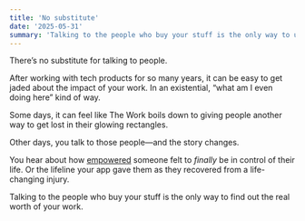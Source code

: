 ```yaml
---
title: 'No substitute'
date: '2025-05-31'
summary: 'Talking to the people who buy your stuff is the only way to uncover the real worth of your work.'
---
```


There’s no substitute for talking to people.

After working with tech products for so many years, it can be easy to get jaded about the impact of your work. In an existential, “what am I even doing here” kind of way. 

Some days, it can feel like The Work boils down to giving people another way to get lost in their glowing rectangles.

Other days, you talk to those people—and the story changes.

You hear about how [empowered](https://www.todoist.com/inspiration/from-solo-planning-to-team-productivity) someone felt to *finally* be in control of their life. Or the lifeline your app gave them as they recovered from a life-changing injury. 

Talking to the people who buy your stuff is the only way to find out the real worth of your work.